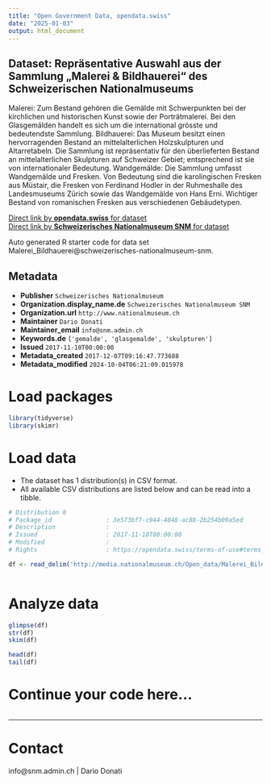 ```yaml
---
title: "Open Government Data, opendata.swiss"
date: "2025-01-03"
output: html_document
---
```


## Dataset: Repräsentative Auswahl aus der Sammlung „Malerei & Bildhauerei“ des Schweizerischen Nationalmuseums

Malerei:
Zum Bestand gehören die Gemälde mit Schwerpunkten bei der kirchlichen und historischen Kunst sowie der Porträtmalerei. Bei den Glasgemälden handelt es sich um die international grösste und bedeutendste Sammlung.
Bildhauerei:
Das Museum besitzt einen hervorragenden Bestand an mittelalterlichen Holzskulpturen und Altarretabeln. Die Sammlung ist repräsentativ für den überlieferten Bestand an mittelalterlichen Skulpturen auf Schweizer Gebiet; entsprechend ist sie von internationaler Bedeutung.
Wandgemälde:
Die Sammlung umfasst Wandgemälde und Fresken. Von Bedeutung sind die karolingischen Fresken aus Müstair, die Fresken von Ferdinand Hodler in der Ruhmeshalle des Landesmuseums Zürich sowie das Wandgemälde von Hans Erni. Wichtiger Bestand von romanischen Fresken aus verschiedenen Gebäudetypen.

[Direct link by **opendata.swiss** for dataset](https://opendata.swiss/de/dataset/malerei_bildhauerei)<br>
[Direct link by **Schweizerisches Nationalmuseum SNM** for dataset](https://www.nationalmuseum.ch/sammlung_online/)

Auto generated R starter code for data set Malerei_Bildhauerei@schweizerisches-nationalmuseum-snm.

## Metadata

- **Publisher** `Schweizerisches Nationalmuseum`
- **Organization.display_name.de** `Schweizerisches Nationalmuseum SNM`
- **Organization.url** `http://www.nationalmuseum.ch`
- **Maintainer** `Dario Donati`
- **Maintainer_email** `info@snm.admin.ch`
- **Keywords.de** `['gemalde', 'glasgemalde', 'skulpturen']`
- **Issued** `2017-11-10T00:00:00`
- **Metadata_created** `2017-12-07T09:16:47.773688`
- **Metadata_modified** `2024-10-04T06:21:09.015978`


# Load packages

```r

library(tidyverse)
library(skimr)

```

# Load data

-   The dataset has 1 distribution(s) in CSV format.
-   All available CSV distributions are listed below and can be read into a tibble.

```r

# Distribution 0
# Package_id               : 3e573bf7-c944-4848-ac88-2b254b09a5ed
# Description              : 
# Issued                   : 2017-11-10T00:00:00
# Modified                 : 
# Rights                   : https://opendata.swiss/terms-of-use#terms_by

df <- read_delim('http://media.nationalmuseum.ch/Open_data/Malerei_Bildhauerei.csv')



```

# Analyze data

```r

glimpse(df)
str(df)
skim(df)

head(df)
tail(df)

```

# Continue your code here...

```r

```

------------------------------------------------------------------------

# Contact

info@snm.admin.ch | Dario Donati
